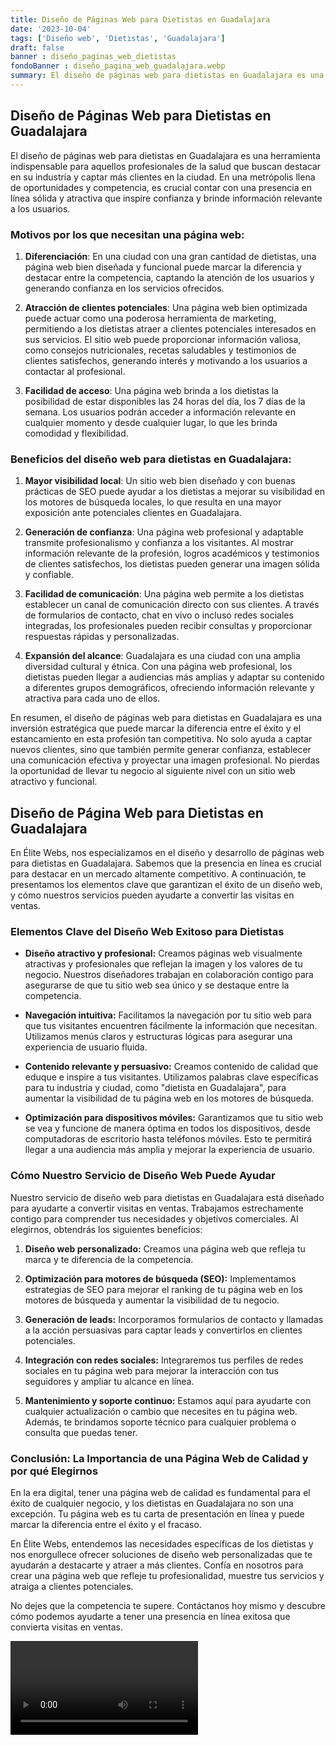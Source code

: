 ```yaml
---
title: Diseño de Páginas Web para Dietistas en Guadalajara
date: '2023-10-04'
tags: ['Diseño web', 'Dietistas', 'Guadalajara']
draft: false
banner : diseño_paginas_web_dietistas
fondoBanner : diseño_pagina_web_guadalajara.webp
summary: El diseño de páginas web para dietistas en Guadalajara es una herramienta indispensable para aquellos profesionales de la salud que buscan destacar en su industria y captar más clientes en la ciudad. En una metrópolis llena de oportunidades y competencia, es crucial contar con una presencia en línea sólida y atractiva que inspire confianza y brinde información relevante a los usuarios.
---
```


## Diseño de Páginas Web para Dietistas en Guadalajara

El diseño de páginas web para dietistas en Guadalajara es una herramienta indispensable para aquellos profesionales de la salud que buscan destacar en su industria y captar más clientes en la ciudad. En una metrópolis llena de oportunidades y competencia, es crucial contar con una presencia en línea sólida y atractiva que inspire confianza y brinde información relevante a los usuarios.

### Motivos por los que necesitan una página web:

1. **Diferenciación**: En una ciudad con una gran cantidad de dietistas, una página web bien diseñada y funcional puede marcar la diferencia y destacar entre la competencia, captando la atención de los usuarios y generando confianza en los servicios ofrecidos.

2. **Atracción de clientes potenciales**: Una página web bien optimizada puede actuar como una poderosa herramienta de marketing, permitiendo a los dietistas atraer a clientes potenciales interesados en sus servicios. El sitio web puede proporcionar información valiosa, como consejos nutricionales, recetas saludables y testimonios de clientes satisfechos, generando interés y motivando a los usuarios a contactar al profesional.

3. **Facilidad de acceso**: Una página web brinda a los dietistas la posibilidad de estar disponibles las 24 horas del día, los 7 días de la semana. Los usuarios podrán acceder a información relevante en cualquier momento y desde cualquier lugar, lo que les brinda comodidad y flexibilidad.

### Beneficios del diseño web para dietistas en Guadalajara:

1. **Mayor visibilidad local**: Un sitio web bien diseñado y con buenas prácticas de SEO puede ayudar a los dietistas a mejorar su visibilidad en los motores de búsqueda locales, lo que resulta en una mayor exposición ante potenciales clientes en Guadalajara.

2. **Generación de confianza**: Una página web profesional y adaptable transmite profesionalismo y confianza a los visitantes. Al mostrar información relevante de la profesión, logros académicos y testimonios de clientes satisfechos, los dietistas pueden generar una imagen sólida y confiable.

3. **Facilidad de comunicación**: Una página web permite a los dietistas establecer un canal de comunicación directo con sus clientes. A través de formularios de contacto, chat en vivo o incluso redes sociales integradas, los profesionales pueden recibir consultas y proporcionar respuestas rápidas y personalizadas.

4. **Expansión del alcance**: Guadalajara es una ciudad con una amplia diversidad cultural y étnica. Con una página web profesional, los dietistas pueden llegar a audiencias más amplias y adaptar su contenido a diferentes grupos demográficos, ofreciendo información relevante y atractiva para cada uno de ellos.

En resumen, el diseño de páginas web para dietistas en Guadalajara es una inversión estratégica que puede marcar la diferencia entre el éxito y el estancamiento en esta profesión tan competitiva. No solo ayuda a captar nuevos clientes, sino que también permite generar confianza, establecer una comunicación efectiva y proyectar una imagen profesional. No pierdas la oportunidad de llevar tu negocio al siguiente nivel con un sitio web atractivo y funcional.

<GifSeo />

<Cta />

## Diseño de Página Web para Dietistas en Guadalajara

En Élite Webs, nos especializamos en el diseño y desarrollo de páginas web para dietistas en Guadalajara. Sabemos que la presencia en línea es crucial para destacar en un mercado altamente competitivo. A continuación, te presentamos los elementos clave que garantizan el éxito de un diseño web, y cómo nuestros servicios pueden ayudarte a convertir las visitas en ventas.

### Elementos Clave del Diseño Web Exitoso para Dietistas

- **Diseño atractivo y profesional:** Creamos páginas web visualmente atractivas y profesionales que reflejan la imagen y los valores de tu negocio. Nuestros diseñadores trabajan en colaboración contigo para asegurarse de que tu sitio web sea único y se destaque entre la competencia.

- **Navegación intuitiva:** Facilitamos la navegación por tu sitio web para que tus visitantes encuentren fácilmente la información que necesitan. Utilizamos menús claros y estructuras lógicas para asegurar una experiencia de usuario fluida.

- **Contenido relevante y persuasivo:** Creamos contenido de calidad que eduque e inspire a tus visitantes. Utilizamos palabras clave específicas para tu industria y ciudad, como "dietista en Guadalajara", para aumentar la visibilidad de tu página web en los motores de búsqueda.

- **Optimización para dispositivos móviles:** Garantizamos que tu sitio web se vea y funcione de manera óptima en todos los dispositivos, desde computadoras de escritorio hasta teléfonos móviles. Esto te permitirá llegar a una audiencia más amplia y mejorar la experiencia de usuario.

### Cómo Nuestro Servicio de Diseño Web Puede Ayudar

Nuestro servicio de diseño web para dietistas en Guadalajara está diseñado para ayudarte a convertir visitas en ventas. Trabajamos estrechamente contigo para comprender tus necesidades y objetivos comerciales. Al elegirnos, obtendrás los siguientes beneficios:

1. **Diseño web personalizado:** Creamos una página web que refleja tu marca y te diferencia de la competencia.

2. **Optimización para motores de búsqueda (SEO):** Implementamos estrategias de SEO para mejorar el ranking de tu página web en los motores de búsqueda y aumentar la visibilidad de tu negocio.

3. **Generación de leads:** Incorporamos formularios de contacto y llamadas a la acción persuasivas para captar leads y convertirlos en clientes potenciales.

4. **Integración con redes sociales:** Integraremos tus perfiles de redes sociales en tu página web para mejorar la interacción con tus seguidores y ampliar tu alcance en línea.

5. **Mantenimiento y soporte continuo:** Estamos aquí para ayudarte con cualquier actualización o cambio que necesites en tu página web. Además, te brindamos soporte técnico para cualquier problema o consulta que puedas tener.

### Conclusión: La Importancia de una Página Web de Calidad y por qué Elegirnos

En la era digital, tener una página web de calidad es fundamental para el éxito de cualquier negocio, y los dietistas en Guadalajara no son una excepción. Tu página web es tu carta de presentación en línea y puede marcar la diferencia entre el éxito y el fracaso. 

En Élite Webs, entendemos las necesidades específicas de los dietistas y nos enorgullece ofrecer soluciones de diseño web personalizadas que te ayudarán a destacarte y atraer a más clientes. Confía en nosotros para crear una página web que refleje tu profesionalidad, muestre tus servicios y atraiga a clientes potenciales.

No dejes que la competencia te supere. Contáctanos hoy mismo y descubre cómo podemos ayudarte a tener una presencia en línea exitosa que convierta visitas en ventas.

<Video />

<CtaBot job='Dietistas' city='Guadalajara'/>

<Gmaps query='Guadalajara+españa+maps' />